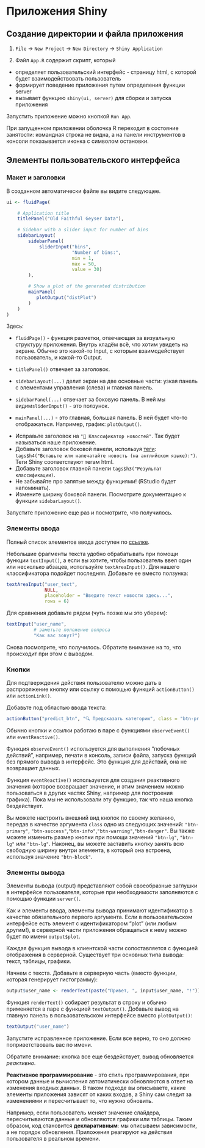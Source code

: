 # Приложения Shiny

## Создание директории и файла приложения

1. `File` -> `New Project` -> `New Directory` -> `Shiny Application`

2. Файл `App.R` содержит скрипт, который 

- определяет пользовательский интерфейс - страницу html, с которой будет взаимодействовать пользователь
- формирует поведение приложения путем определения функции server
- вызывает функцию `shiny(ui, server)` для сборки и запуска приложения

Запустить приложение можно кнопкой `Run App`. 

:::{.callout-note icon=false}
При запущенном приложении оболочка R переходит в состояние занятости: командная строка не видна, а на панели инструментов в консоли показывается иконка с символом остановки.
:::

## Элементы пользовательского интерфейса 

### Макет и заголовки

В созданном автоматически файле вы видите следующее.

```r
ui <- fluidPage(

    # Application title
    titlePanel("Old Faithful Geyser Data"),

    # Sidebar with a slider input for number of bins 
    sidebarLayout(
        sidebarPanel(
            sliderInput("bins",
                        "Number of bins:",
                        min = 1,
                        max = 50,
                        value = 30)
        ),

        # Show a plot of the generated distribution
        mainPanel(
           plotOutput("distPlot")
        )
    )
)
```

Здесь: 

- `fluidPage()` - функция разметки, отвечающая за визуальную структуру приложения. Внутрь кладём всё, что хотим увидеть на экране. Обычно это какой-то Input, с которым взаимодействует пользователь, и какой-то Output.

- `titlePanel()` отвечает за заголовок. 

- `sidebarLayout(...)` делит экран на две основные части: узкая панель с элементами управления (слева) и главная панель.

- `sidebarPanel(...)` отвечает за боковую панель. В ней мы видим`sliderInput()` - это ползунок.

- `mainPanel(...)` - это главная, большая панель. В ней будет что-то отображаться. Например, график: `plotOutput()`.

:::{.callout-warning icon=false}

- Исправьте заголовок на `"📰 Классификатор новостей"`. Так будет называться наше приложение. 
- Добавьте заголовок боковой панели, используя [теги](https://shiny.posit.co/r/articles/build/tag-glossary/): `tags$h4("Вставьте или напечатайте новость (на английском языке):")`. Теги Shiny соответствуют тегам html.
- Добавьте заголовок главной панели `tags$h3("Результат классификации)`.
- Не забывайте про запятые между функциями! (RStudio будет напоминать).
- Измените ширину боковой панели. Посмотрите документацию к функции `sidebarLayout()`.
:::

Запустите приложение еще раз и посмотрите, что получилось.

### Элементы ввода

Полный список элементов ввода доступен по [ссылке](https://shiny.posit.co/r/components/).

Небольшие фрагменты текста удобно обрабатывать при помощи функции `textInput()`, а если вы хотите, чтобы пользователь ввел один или несколько абзацев, используйте `textAreaInput()`. Для нашего классификатора подойдет последняя. Добавьте ее вместо ползунка:

```r
textAreaInput("user_text", 
              NULL, 
              placeholder = "Введите текст новости здесь...", 
              rows = 6)
```

Для сравнения добавьте рядом (чуть позже мы это уберем):

```r
textInput("user_name", 
          # заметьте положение вопроса
          "Как вас зовут?")
```


:::{.callout-warning icon=false}
Снова посмотрите, что получилось. Обратите внимание на то, что происходит при этом с выводом. 
:::

### Кнопки

Для подтверждения действия пользователю можно дать в распроряжение кнопку или ссылку с помощью функций `actionButton()` или `actionLink()`.

Добавьте под областью ввода текста:

```r
actionButton("predict_btn", "🔍 Предсказать категорию", class = "btn-primary")
```

Обычно кнопки и ссылки работаю в паре с функциями `observeEvent()` или `eventReactive()`. 

Функция `observeEvent()` используется для выполнения "побочных действий", например, печати в консоль, записи файла, запуска функций без прямого вывода в интерфейс. Это функция для действий, она не возвращает данных. 

Функция `eventReactive()` используется для создания реактивного значения (которое возвращает значение, и этим значением можно пользоваться в других частях Shiny, например для построения графика). Пока мы не использовали эту функцию, так что наша кнопка бездействует.

Вы можете настроить внешний вид кнопок по своему желанию, передав в качестве аргумента `class` одно из следующих значений: `"btn-primary"`, `"btn-success"`,`"btn-info"`,`"btn-warning"`,`"btn-danger"`. Вы также можете изменить размер кнопки при помощи значений `"btn-lg"`, `"btn-lg"` или `"btn-lg"`. 
Наконец, вы можете заставить кнопку занять всю свободную ширину внутри элемента, в который она встроена, используя значение `"btn-block"`.


### Элементы вывода

Элементы вывода (output) представляют собой своеобразные заглушки в интерфейсе пользователя, которые при необходимости заполняются с помощью функции `server()`. 

Как и элементы ввода, элементы вывода принимают идентификатор в качестве обязательного первого аргумента. Если в пользовательском интерфейсе есть элемент с идентификатором "plot" (или любым другим!), в серверной части приложения обращаться к нему можно будет по имени `output$plot`.

Каждая функция вывода в клиентской части сопоставляется с функцией отображения в серверной. Существует три основных типа вывода: текст, таблицы, графики.

Начнем с текста. Добавьте в серверную часть (вместо функции, которая генерирует гистограмму):

```r
output$user_name <- renderText(paste("Привет, ", input$user_name, "!"))
```

Функция `renderText()` собирает результат в строку и обычно применяется в паре с функцией `textOutput()`. Добавьте вывод на главную панель в пользовательском интерфейсе вместо `plotOutput()`:

```r
textOutput("user_name")
```


:::{.callout-warning icon=false}
Запустите исправленное приложение. Если все верно, то оно должно поприветствовать вас по имени. 
:::

Обратите внимание: кнопка все еще бездействует, вывод обновляется _реактивно_.

:::{.callout-note icon=false}

**Реактивное программирование** -  это стиль программирования, при котором данные и вычисления автоматически обновляются в ответ на изменения входных данных. В таком подходе вы описываете, какие элементы приложения зависят от каких входов, а Shiny сам следит за изменениями и пересчитывает то, что  нужно обновить.

Например, если пользователь меняет значение слайдера,  пересчитываются данные и обновляются графики или таблицы. Таким образом, код становится **декларативным**: мы описываем зависимости, а не порядок обновления. Приложения реагируют на действия пользователя в реальном времени.

:::

